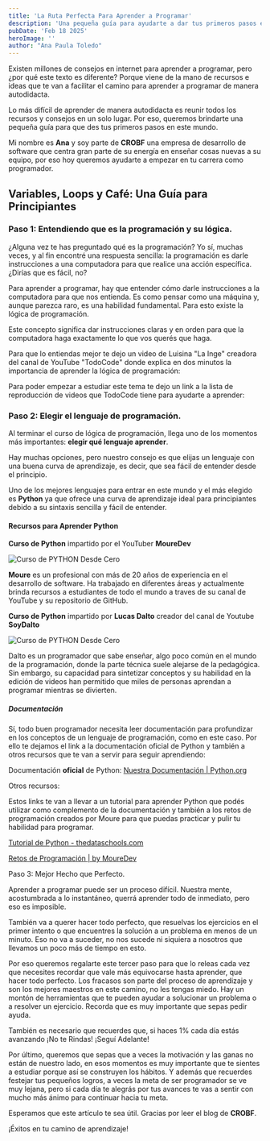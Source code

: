 ```yaml
---
title: 'La Ruta Perfecta Para Aprender a Programar'
description: 'Una pequeña guía para ayudarte a dar tus primeros pasos en la programación.'
pubDate: 'Feb 18 2025'
heroImage: ''
author: "Ana Paula Toledo"
---
```


Existen millones de consejos en internet para aprender a programar, pero ¿por qué este texto es diferente? Porque viene de la mano de recursos e ideas que te van a facilitar el camino para aprender a programar de manera autodidacta. 

Lo más difícil de aprender de manera autodidacta es reunir todos los recursos y consejos en un solo lugar. Por eso, queremos brindarte una pequeña guía para que des tus primeros pasos en este mundo.

Mi nombre es **Ana** y soy parte de **CROBF** una empresa de desarrollo de software que centra gran parte de su energía en enseñar cosas nuevas a su equipo, por eso hoy queremos ayudarte a empezar en tu carrera como programador. 

## Variables, Loops y Café: Una Guía para Principiantes

### Paso 1: Entendiendo que es la programación y su lógica.

¿Alguna vez te has preguntado qué es la programación? Yo sí, muchas veces, y al fin encontré una respuesta sencilla: la programación es darle instrucciones a una computadora para que realice una acción específica. ¿Dirías que es fácil, no?

Para aprender a programar, hay que entender cómo darle instrucciones a la computadora para que nos entienda. Es como pensar como una máquina y, aunque parezca raro, es una habilidad fundamental. Para esto existe la lógica de programación. 

Este concepto significa dar instrucciones claras y en orden para que la computadora haga exactamente lo que vos querés que haga. 

Para que lo entiendas mejor te dejo un video de Luisina "La Inge" creadora del canal de YouTube "TodoCode" donde explica en dos minutos la importancia de aprender la lógica de programación:

<YoutubeVideo youtubeIdVideo="wq_Tz96Nbbg"/>

Para poder empezar a estudiar este tema te dejo un link a la lista de reproducción de videos que TodoCode tiene para ayudarte a aprender:

<YoutubeVideo youtubeIdVideo="videoseries?si=wnkG4fzcaVJ93zeu&amp;list=PLQxX2eiEaqbzRVxjkstjLmmn9enb0x3zi"/>

### Paso 2: Elegir el lenguaje de programación.

Al terminar el curso de lógica de programación, llega uno de los momentos más importantes: **elegir qué lenguaje aprender**.

Hay muchas opciones, pero nuestro consejo es que elijas un lenguaje con una buena curva de aprendizaje, es decir, que sea fácil de entender desde el principio.

Uno de los mejores lenguajes para entrar en este mundo y el más elegido es **Python** ya que ofrece una curva de aprendizaje ideal para principiantes debido a su sintaxis sencilla y fácil de entender. 

#### Recursos para Aprender Python

**Curso de Python** impartido por el YouTuber **MoureDev**

![Curso de PYTHON Desde Cero](https://youtube.com/playlist?list=PLNdFk2_brsRdgQXLIlKBXQDeRf3qvXVU_&si=1N9W8udOOFUwa2IH)

**Moure** es un profesional con más de 20 años de experiencia en el desarrollo de software. Ha trabajado en diferentes áreas y actualmente brinda recursos a estudiantes de todo el mundo a traves de su canal de YouTube y su repositorio de GitHub. 

**Curso de Python** impartido por **Lucas Dalto** creador del canal de Youtube **SoyDalto**

![Curso de PYTHON Desde Cero](https://youtu.be/nKPbfIU442g?si=RVverrLy-WJ6J-8m)

Dalto es un programador que sabe enseñar, algo poco común en el mundo de la programación, donde la parte técnica suele alejarse de la pedagógica. Sin embargo, su capacidad para sintetizar conceptos y su habilidad en la edición de videos han permitido que miles de personas aprendan a programar mientras se divierten.

##### Documentación

Sí, todo buen programador necesita leer documentación para profundizar en los conceptos de un lenguaje de programación, como en este caso. Por ello te dejamos el link a la documentación oficial de Python y también a otros recursos que te van a servir para seguir aprendiendo: 

Documentación **oficial** de Python:
[Nuestra Documentación | Python.org](https://www.python.org/doc/)

Otros recursos:

Estos links te van a llevar a un tutorial para aprender Python que podés utilizar como complemento de la documentación y también a los retos de programación creados por Moure para que puedas practicar y pulir tu habilidad para programar. 

[Tutorial de Python - thedataschools.com](https://thedataschools.com/python.html#:~:text=Python%20es%20un%20lenguaje%20de%20programaci%C3%B3n%20interpretado,%20de%20alto)

[Retos de Programación | by MoureDev](https://retosdeprogramacion.com/)

Paso 3: Mejor Hecho que Perfecto. 

Aprender a programar puede ser un proceso difícil. Nuestra mente, acostumbrada a lo instantáneo, querrá aprender todo de inmediato, pero eso es imposible.

También va a querer hacer todo perfecto, que resuelvas los ejercicios en el primer intento o que encuentres la solución a un problema en menos de un minuto. Eso no va a suceder, no nos sucede ni siquiera a nosotros que llevamos un poco más de tiempo en esto. 

Por eso queremos regalarte este tercer paso para que lo releas cada vez que necesites recordar que vale más equivocarse hasta aprender, que hacer todo perfecto. Los fracasos son parte del proceso de aprendizaje y son los mejores maestros en este camino, no les tengas miedo. Hay un montón de herramientas que te pueden ayudar a solucionar un problema o a resolver un ejercicio. Recorda que es muy importante que sepas pedir ayuda. 

También es necesario que recuerdes que, si haces 1% cada día estás avanzando ¡No te Rindas! ¡Seguí Adelante! 

Por último, queremos que sepas que a veces la motivación y las ganas no están de nuestro lado, en esos momentos es muy importante que te sientes a estudiar porque así se construyen los hábitos. Y además que recuerdes festejar tus pequeños logros, a veces la meta de ser programador se ve muy lejana, pero si cada día te alegrás por tus avances te vas a sentir con mucho más ánimo para continuar hacia tu meta. 

Esperamos que este artículo te sea útil. Gracias por leer el blog de **CROBF**.

¡Éxitos en tu camino de aprendizaje!

